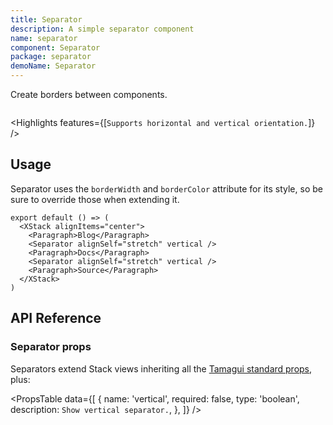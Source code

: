 ```yaml
---
title: Separator
description: A simple separator component
name: separator
component: Separator
package: separator
demoName: Separator
---
```


<Description>Create borders between components.</Description>

<HeroContainer>
  <SeparatorDemo />
</HeroContainer>

```tsx hero template=Separator

```

<Highlights features={[`Supports horizontal and vertical orientation.`]} />

## Usage

Separator uses the `borderWidth` and `borderColor` attribute for its style, so be sure to override those when extending it.

```tsx
export default () => (
  <XStack alignItems="center">
    <Paragraph>Blog</Paragraph>
    <Separator alignSelf="stretch" vertical />
    <Paragraph>Docs</Paragraph>
    <Separator alignSelf="stretch" vertical />
    <Paragraph>Source</Paragraph>
  </XStack>
)

```

## API Reference

### Separator props

Separators extend Stack views inheriting all the [Tamagui standard props](/docs/styling/props), plus:

<PropsTable
  data={[
    {
      name: 'vertical',
      required: false,
      type: 'boolean',
      description: `Show vertical separator.`,
    },
  ]}
/>
